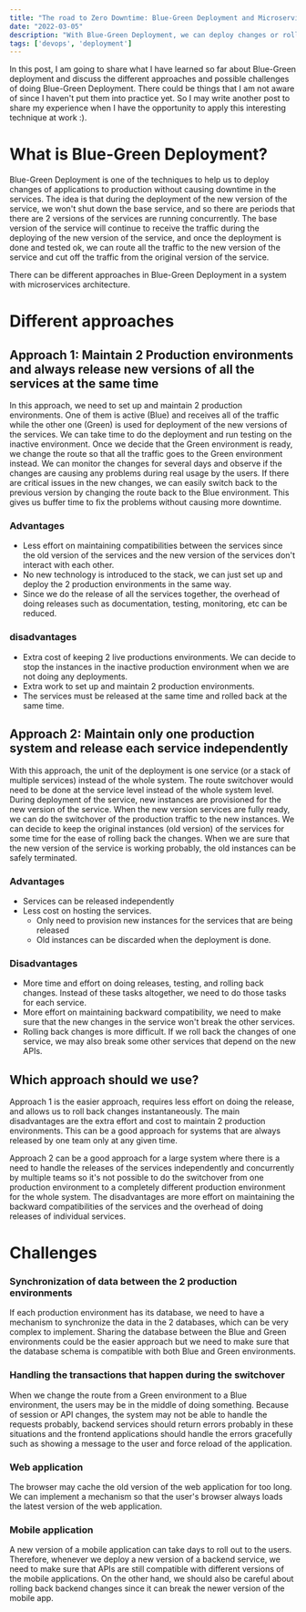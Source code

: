 ```yaml
---
title: "The road to Zero Downtime: Blue-Green Deployment and Microservices"
date: "2022-03-05"
description: "With Blue-Green Deployment, we can deploy changes or rollback changes of services in production without causing downtime."
tags: ['devops', 'deployment']
---
```


In this post, I am going to share what I have learned so far about Blue-Green deployment and discuss the different approaches and possible challenges of doing Blue-Green Deployment. There could be things that I am not aware of since I haven't put them into practice yet. So I may write another post to share my experience when I have the opportunity to apply this interesting technique at work :).

# What is Blue-Green Deployment?

Blue-Green Deployment is one of the techniques to help us to deploy changes of applications to production without causing downtime in the services. The idea is that during the deployment of the new version of the service, we won't shut down the base service, and so there are periods that there are 2 versions of the services are running concurrently. The base version of the service will continue to receive the traffic during the deploying of the new version of the service, and once the deployment is done and tested ok, we can route all the traffic to the new version of the service and cut off the traffic from the original version of the service.

There can be different approaches in Blue-Green Deployment in a system with microservices architecture.

# Different approaches

## Approach 1: Maintain 2 Production environments and always release new versions of all the services at the same time

In this approach, we need to set up and maintain 2 production environments. One of them is active (Blue) and receives all of the traffic while the other one (Green) is used for deployment of the new versions of the services. We can take time to do the deployment and run testing on the inactive environment. Once we decide that the Green environment is ready, we change the route so that all the traffic goes to the Green environment instead. We can monitor the changes for several days and observe if the changes are causing any problems during real usage by the users. If there are critical issues in the new changes, we can easily switch back to the previous version by changing the route back to the Blue environment. This gives us buffer time to fix the problems without causing more downtime.

### Advantages

* Less effort on maintaining compatibilities between the services since the old version of the services and the new version of the services don't interact with each other.
* No new technology is introduced to the stack, we can just set up and deploy the 2 production environments in the same way.
* Since we do the release of all the services together, the overhead of doing releases such as documentation, testing, monitoring, etc can be reduced.

### disadvantages
* Extra cost of keeping 2 live productions environments. We can decide to stop the instances in the inactive production environment when we are not doing any deployments.
* Extra work to set up and maintain 2 production environments.
* The services must be released at the same time and rolled back at the same time.

## Approach 2: Maintain only one production system and release each service independently

With this approach, the unit of the deployment is one service (or a stack of multiple services) instead of the whole system. The route switchover would need to be done at the service level instead of the whole system level. During deployment of the service, new instances are provisioned for the new version of the service. When the new version services are fully ready, we can do the switchover of the production traffic to the new instances. We can decide to keep the original instances (old version) of the services for some time for the ease of rolling back the changes. When we are sure that the new version of the service is working probably, the old instances can be safely terminated.

### Advantages

* Services can be released independently
* Less cost on hosting the services.
    * Only need to provision new instances for the services that are being released
    * Old instances can be discarded when the deployment is done.

### Disadvantages

* More time and effort on doing releases, testing, and rolling back changes. Instead of these tasks altogether, we need to do those tasks for each service.
* More effort on maintaining backward compatibility, we need to make sure that the new changes in the service won't break the other services.
* Rolling back changes is more difficult. If we roll back the changes of one service, we may also break some other services that depend on the new APIs.

## Which approach should we use?

Approach 1 is the easier approach, requires less effort on doing the release, and allows us to roll back changes instantaneously. The main disadvantages are the extra effort and cost to maintain 2 production environments. This can be a good approach for systems that are always released by one team only at any given time.

Approach 2 can be a good approach for a large system where there is a need to handle the releases of the services independently and concurrently by multiple teams so it's not possible to do the switchover from one production environment to a completely different production environment for the whole system. The disadvantages are more effort on maintaining the backward compatibilities of the services and the overhead of doing releases of individual services.

# Challenges

### Synchronization of data between the 2 production environments
If each production environment has its database, we need to have a mechanism to synchronize the data in the 2 databases, which can be very complex to implement. Sharing the database between the Blue and Green environments could be the easier approach but we need to make sure that the database schema is compatible with both Blue and Green environments.

### Handling the transactions that happen during the switchover
When we change the route from a Green environment to a Blue environment, the users may be in the middle of doing something. Because of session or API changes, the system may not be able to handle the requests probably, backend services should return errors probably in these situations and the frontend applications should handle the errors gracefully such as showing a message to the user and force reload of the application.

### Web application
The browser may cache the old version of the web application for too long. We can implement a mechanism so that the user's browser always loads the latest version of the web application.

### Mobile application
A new version of a mobile application can take days to roll out to the users. Therefore, whenever we deploy a new version of a backend service, we need to make sure that APIs are still compatible with different versions of the mobile applications. On the other hand, we should also be careful about rolling back backend changes since it can break the newer version of the mobile app.